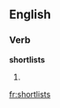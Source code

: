 
==English==

===Verb===
'''shortlists'''

# {{third-person singular of|[[shortlist]]}}

[[fr:shortlists]]